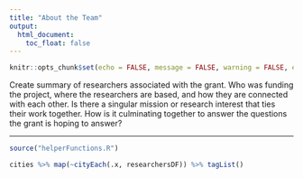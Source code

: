 ```yaml
---
title: "About the Team"
output:
  html_document:
    toc_float: false
---
```


<!-- this is the lightbox popup js -->
<link href="//cdn.rawgit.com/noelboss/featherlight/1.3.2/release/featherlight.min.css" type="text/css" rel="stylesheet" title="Featherlight Styles" /><script src="//cdn.rawgit.com/noelboss/featherlight/1.3.2/release/featherlight.min.js" type="text/javascript" charset="utf-8"></script>

```r
knitr::opts_chunk$set(echo = FALSE, message = FALSE, warning = FALSE, error = FALSE )
```


Create summary of researchers associated with the grant. Who was funding the project, where the
researchers are based, and how they are connected with each other. Is there a singular 
mission or research interest that ties their work together. How is it culminating together
to answer the questions the grant is hoping to answer?

***

```r
source("helperFunctions.R")

cities %>% map(~cityEach(.x, researchersDF)) %>% tagList()

```
